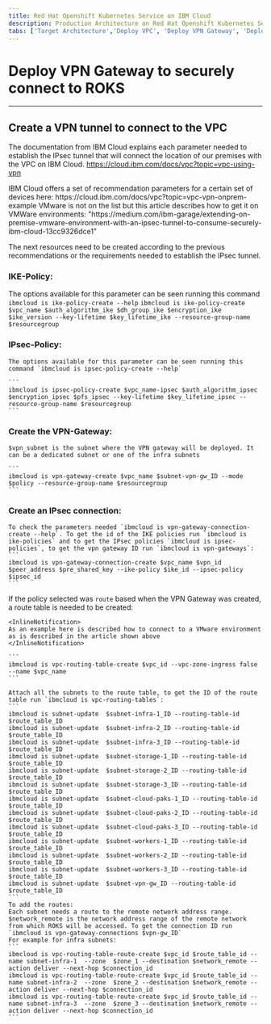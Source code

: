 ```yaml
---
title: Red Hat Openshift Kubernetes Service on IBM Cloud
description: Production Architecture on Red Hat Openshift Kubernetes Service
tabs: ['Target Architecture','Deploy VPC', 'Deploy VPN Gateway', 'Deploy ROKS', 'Deploy GitOps']
---
```


# Deploy VPN Gateway to securely connect to ROKS
---

## Create a VPN  tunnel to connect to the VPC

The documentation from IBM Cloud explains each parameter needed to establish the IPsec tunnel that will connect the location of our premises with the VPC on IBM Cloud.
https://cloud.ibm.com/docs/vpc?topic=vpc-using-vpn

<InlineNotification>
IBM Cloud offers a set of recommendation parameters for a certain set of devices here:
https://cloud.ibm.com/docs/vpc?topic=vpc-vpn-onprem-example
</InlineNotification>

<InlineNotification kind="warning">
VMware is not on the list but this article describes how to get it on VMWare environments:
"https://medium.com/ibm-garage/extending-on-premise-vmware-environment-with-an-ipsec-tunnel-to-consume-securely-ibm-cloud-13cc9326dce1"
</InlineNotification>

The next resources need to be created according to the previous recommendations or the requirements needed to establish the IPsec tunnel.

### IKE-Policy:
The options available for this parameter can be seen running this command `ibmcloud is ike-policy-create --help`
    ```
    ibmcloud is ike-policy-create $vpc_name $auth_algorithm_ike $dh_group_ike $encryption_ike $ike_version --key-lifetime $key_lifetime_ike --resource-group-name $resourcegroup
    ```

### IPsec-Policy:
    The options available for this parameter can be seen running this command `ibmcloud is ipsec-policy-create --help`

    ```
    ibmcloud is ipsec-policy-create $vpc_name-ipsec $auth_algorithm_ipsec $encryption_ipsec $pfs_ipsec --key-lifetime $key_lifetime_ipsec --resource-group-name $resourcegroup
    ```

### Create the VPN-Gateway:
    $vpn_subnet is the subnet where the VPN gateway will be deployed. It can be a dedicated subnet or one of the infra subnets

    ```
    ibmcloud is vpn-gateway-create $vpc_name $subnet-vpn-gw_ID --mode $policy --resource-group-name $resourcegroup
    ```

### Create an IPsec connection:
    To check the parameters needed `ibmcloud is vpn-gateway-connection-create --help`. To get the id of the IKE policies run `ibmcloud is ike-policies` and to get the IPsec policies `ibmcloud is ipsec-policies`, to get the vpn gateway ID run `ibmcloud is vpn-gateways`:
    ```
    ibmcloud is vpn-gateway-connection-create $vpc_name $vpn_id $peer_address $pre_shared_key --ike-policy $ike_id --ipsec-policy $ipsec_id
    ```

If the policy selected was `route` based when the VPN Gateway was created, a route table is needed to be created:        
    
    <InlineNotification>
    As an example here is described how to connect to a VMware environment as is described in the article shown above
    </InlineNotification>
    
    ```
    ibmcloud is vpc-routing-table-create $vpc_id --vpc-zone-ingress false --name $vpc_name
    ```

    Attach all the subnets to the route table, to get the ID of the route table run `ibmcloud is vpc-routing-tables`:
    ```
    ibmcloud is subnet-update  $subnet-infra-1_ID --routing-table-id $route_table_ID
    ibmcloud is subnet-update  $subnet-infra-2_ID --routing-table-id $route_table_ID
    ibmcloud is subnet-update  $subnet-infra-3_ID --routing-table-id $route_table_ID
    ibmcloud is subnet-update  $subnet-storage-1_ID --routing-table-id $route_table_ID
    ibmcloud is subnet-update  $subnet-storage-2_ID --routing-table-id $route_table_ID
    ibmcloud is subnet-update  $subnet-storage-3_ID --routing-table-id $route_table_ID
    ibmcloud is subnet-update  $subnet-cloud-paks-1_ID --routing-table-id $route_table_ID
    ibmcloud is subnet-update  $subnet-cloud-paks-2_ID --routing-table-id $route_table_ID
    ibmcloud is subnet-update  $subnet-cloud-paks-3_ID --routing-table-id $route_table_ID
    ibmcloud is subnet-update  $subnet-workers-1_ID --routing-table-id $route_table_ID
    ibmcloud is subnet-update  $subnet-workers-2_ID --routing-table-id $route_table_ID
    ibmcloud is subnet-update  $subnet-workers-3_ID --routing-table-id $route_table_ID
    ibmcloud is subnet-update  $subnet-vpn-gw_ID --routing-table-id $route_table_ID
    ```
    To add the routes:
    Each subnet needs a route to the remote network address range. $network_remote is the network address range of the remote network from which ROKS will be accessed. To get the connection ID run `ibmcloud is vpn-gateway-connections $vpn-gw_ID`
    For example for infra subnets:
    ```
    ibmcloud is vpc-routing-table-route-create $vpc_id $route_table_id --name subnet-infra-1  --zone  $zone_1 --destination $network_remote --action deliver --next-hop $connection_id
    ibmcloud is vpc-routing-table-route-create $vpc_id $route_table_id --name subnet-infra-2  --zone  $zone_2 --destination $network_remote --action deliver --next-hop $connection_id
    ibmcloud is vpc-routing-table-route-create $vpc_id $route_table_id --name subnet-infra-3  --zone  $zone_3 --destination $network_remote --action deliver --next-hop $connection_id
    ```


